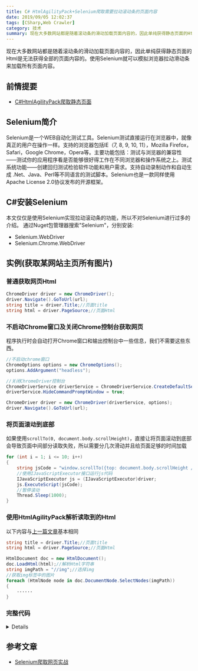 ```yaml
---
title: C# HtmlAgilityPack+Selenium爬取需要拉动滚动条的页面内容
date: 2019/09/05 12:02:37
tags: [CSharp,Web Crawler]
category: 技术
summary: 现在大多数网站都是随着滚动条的滑动加载页面内容的，因此单纯获得静态页面的Html是无法获得全部的页面内容的。使用Selenium就可以模拟浏览器拉动滑动条来加载所有页面内容...
---
```


现在大多数网站都是随着滚动条的滑动加载页面内容的，因此单纯获得静态页面的Html是无法获得全部的页面内容的。使用Selenium就可以模拟浏览器拉动滑动条来加载所有页面内容。

## 前情提要
- [C#HtmlAgilityPack爬取静态页面](https://qiyuor2.github.io/2019/09/04/CSharpHtmlAgilityPack/)

## Selenium简介
Selenium是一个WEB自动化测试工具。Selenium测试直接运行在浏览器中，就像真正的用户在操作一样。支持的浏览器包括IE（7, 8, 9, 10, 11），Mozilla Firefox，Safari，Google Chrome，Opera等。主要功能包括：测试与浏览器的兼容性——测试你的应用程序看是否能够很好得工作在不同浏览器和操作系统之上。测试系统功能——创建回归测试检验软件功能和用户需求。支持自动录制动作和自动生成 .Net、Java、Perl等不同语言的测试脚本。Selenium也是一款同样使用Apache License 2.0协议发布的开源框架。

## C#安装Selenium
本文仅仅是使用Selenium实现拉动滚动条的功能，所以不对Selenium进行过多的介绍。
通过Nuget包管理器搜索"Selenium"，分别安装:
- Selenium.WebDriver
- Selenium.Chrome.WebDriver

## 实例(获取某网站主页所有图片)
### 普通获取网页Html
``` cs
ChromeDriver driver = new ChromeDriver();
driver.Navigate().GoToUrl(url);
string title = driver.Title;//页面title
string html = driver.PageSource;//页面Html
```
### 不启动Chrome窗口及关闭Chrome控制台获取网页
程序执行时会自动打开Chrome窗口和输出控制台中一些信息，我们不需要这些东西。
``` cs
//不启动chrome窗口
ChromeOptions options = new ChromeOptions();
options.AddArgument("headless");

//关闭ChromeDriver控制台
ChromeDriverService driverService = ChromeDriverService.CreateDefaultService();
driverService.HideCommandPromptWindow = true;

ChromeDriver driver = new ChromeDriver(driverService, options);
driver.Navigate().GoToUrl(url);
```

### 将页面滚动到底部
如果使用`scrollTo(0, document.body.scrollHeight)`，直接让将页面滚动到底部会导致页面中间部分读取失败，所以需要分几次滑动并且给页面足够的时间加载
``` cs
for (int i = 1; i <= 10; i++)
{
    string jsCode = "window.scrollTo({top: document.body.scrollHeight / 10 * " + i + ", behavior: \"smooth\"});";
    //使用IJavaScriptExecutor接口运行js代码
    IJavaScriptExecutor js = (IJavaScriptExecutor)driver;
    js.ExecuteScript(jsCode);
    //暂停滚动
    Thread.Sleep(1000);
}
```

### 使用HtmlAgilityPack解析读取到的Html
以下内容与[上一篇文章](https://qiyuor2.github.io/2019/09/04/CSharpHtmlAgilityPack/)基本相同
``` cs
string title = driver.Title;//页面title
string html = driver.PageSource;//页面Html

HtmlDocument doc = new HtmlDocument();
doc.LoadHtml(html);//解析Html字符串
string imgPath = "//img";//选择img
//获取img标签中的图片
foreach (HtmlNode node in doc.DocumentNode.SelectNodes(imgPath))
{
    ······
}
```

### 完整代码

<details>

``` cs
using System;
using System.Collections.Generic;
using System.Linq;
using System.Text;
using System.Threading.Tasks;
using System.Net;
using System.IO;
using HtmlAgilityPack;
using System.Text.RegularExpressions;
using OpenQA.Selenium;
using OpenQA.Selenium.Chrome;
using System.Threading;

namespace WebCrawlerDemo
{
    class Program
    {
        static void Main(string[] args)
        {
            WebClient wc = new WebClient();

            int imgNum = 0;//图片编号
            string url = "https://www.bilibili.com";


            string html = FinalHtml.GetFinalHtml(url, 10);

            HtmlDocument doc = new HtmlDocument();
            doc.LoadHtml(html);

            string imgPath = "//img";//选择img

            //HtmlNode nodes = hd.DocumentNode.SelectSingleNode(path);

            //获取img标签中的图片
            foreach (HtmlNode node in doc.DocumentNode.SelectNodes(imgPath))
            {
                if (node.Attributes["src"] != null)
                {
                    string imgUrl = node.Attributes["src"].Value.ToString();
                    if (imgUrl != "" && imgUrl != " ")
                    {
                        imgNum++;

                        //生成文件名，自动获取后缀
                        string fileName = GetImgName(imgUrl, imgNum);

                        //Console.WriteLine(fileName);
                        //Console.WriteLine(imgUrl);
                        ImgDownloader.DownloadImg(wc, imgUrl, "images/", fileName);
                    }
                }
            }
            //获取背景图
            string bgImgPath = "//*[@style]";//选择具有style属性的节点
            foreach (HtmlNode node in doc.DocumentNode.SelectNodes(bgImgPath))
            {
                if (node.Attributes["style"].Value.Contains("background-image:url"))
                {
                    imgNum++;
                    string bgImgUrl = node.Attributes["style"].Value;
                    bgImgUrl = Regex.Match(bgImgUrl, @"(?<=\().+?(?=\))").Value;//读取url()的内容
                    //Console.WriteLine(bgImgUrl);
                    //生成文件名，自动获取后缀
                    string fileName = GetImgName(bgImgUrl, imgNum);

                    ImgDownloader.DownloadImg(wc, bgImgUrl, "images/bgcImg/", fileName);
                }
            }
            Console.WriteLine("----------END----------");
            Console.WriteLine($"一共获得: {imgNum}张图");
            Console.ReadKey();
        }
    }
    /// <summary>
    /// 图片下载器
    /// </summary>
    public class ImgDownloader
    {
        /// <summary>
        /// 下载图片
        /// </summary>
        /// <param name="webClient"></param>
        /// <param name="url">图片url</param>
        /// <param name="folderPath">文件夹路径</param>
        /// <param name="fileName">图片名</param>
        public static void DownloadImg(WebClient webClient, string url, string folderPath, string fileName)
        {
            //如果文件夹不存在，则创建一个
            if (!Directory.Exists(folderPath))
            {
                Directory.CreateDirectory(folderPath);
            }
            //判断路径是否完整，补全不完整的路径
            if (url.IndexOf("https:") == -1 && url.IndexOf("http:") == -1)
            {
                url = "https:" + url;
            }
            //下载图片
            try
            {
                webClient.DownloadFile(url, folderPath + fileName);
                Console.WriteLine(fileName + "下载成功");
            }
            catch (Exception ex)
            {
                Console.Write(ex.Message);
                Console.WriteLine(url);
            }
        }
        /// <summary>
        /// 生成图片名称
        /// </summary>
        /// <param name="imageUrl">图片地址</param>
        /// <param name="imageNum">图片编号</param>
        /// <returns></returns>
        public static string GetImgName(string imageUrl, int imageNum)
        {
            string imgExtension;
            if (imageUrl.LastIndexOf(".") != -1)
            {
                imgExtension = imageUrl.Substring(imageUrl.LastIndexOf("."));
            }
            else
            {
                imgExtension = ".jpg";
            }
            return imageNum + imgExtension;
        }
    }
    /// <summary>
    /// 获得执行过js的网址
    /// </summary>
    public class FinalHtml
    {
        /// <summary>
        /// 获得拉动滚动条后的页面
        /// </summary>
        /// <param name="url">网址</param>
        /// <param name="sectionNum">滚动几次</param>
        /// <returns>html字符串</returns>
        public static string GetFinalHtml(string url, int sectionNum)
        {
            //不启动chrome窗口
            ChromeOptions options = new ChromeOptions();
            options.AddArgument("headless");

            //关闭ChromeDriver控制台
            ChromeDriverService driverService = ChromeDriverService.CreateDefaultService();
            driverService.HideCommandPromptWindow = true;


            ChromeDriver driver = new ChromeDriver(driverService, options);

            driver.Navigate().GoToUrl(url);

            string title = driver.Title;
            Console.WriteLine($"Title: {title}");
            //将页面滚动到底部
            Console.Write("页面滚动中，请稍后");

            for (int i = 1; i <= sectionNum; i++)
            {
                string jsCode = "window.scrollTo({top: document.body.scrollHeight / " + sectionNum + " * " + i + ", behavior: \"smooth\"});";
                IJavaScriptExecutor js = (IJavaScriptExecutor)driver;
                js.ExecuteScript(jsCode);
                Console.Write(".");
                Thread.Sleep(1000);
            }
            Console.WriteLine();

            string html = driver.PageSource;
            driver.Quit();

            return html;
        }
    }
}
```

</details>

## 参考文章
- [Selenium爬取网页实战](http://finisky.azurewebsites.net/2019/07/20/selenium/)
